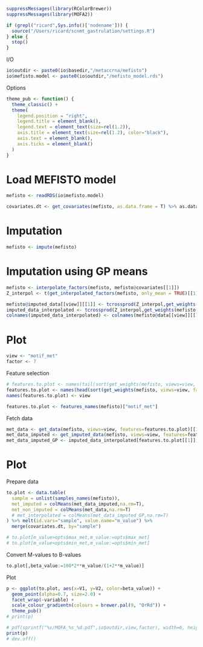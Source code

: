 
```r
suppressMessages(library(RColorBrewer))
suppressMessages(library(MOFA2))
```


```r
if (grepl("ricard",Sys.info()['nodename'])) {
  source("/Users/ricard/scnmt_gastrulation/settings.R")
} else {
  stop()
}
```

I/O
```r
io$outdir <- paste0(io$basedir,"/metaccrna/mefisto")
io$mefisto.model <- paste0(io$outdir,"/mefisto_model.rds")
```

Options
```r
theme_pub <- function() {
  theme_classic() +
  theme(
    legend.position = "right",
    legend.title = element_blank(),
    legend.text = element_text(size=rel(1.2)),
    axis.title = element_text(size=rel(1.2), color="black"),
    axis.text = element_blank(),
    axis.ticks = element_blank()
  )
}
```

# Load MEFISTO model

```r
mefisto <- readRDS(io$mefisto.model)
```

```r
covariates.dt <- get_covariates(mefisto, as.data.frame = T) %>% as.data.table %>% dcast(sample~covariate)
```

# Imputation

```r
mefisto <- impute(mefisto)
```

# Imputation using GP means

```r
mefisto <- interpolate_factors(mefisto, mefisto@covariates[[1]])
Z_interpol <- t(get_interpolated_factors(mefisto, only_mean = TRUE)[[1]]$mean)

mefisto@imputed_data[[view]][[1]] <- tcrossprod(Z_interpol,get_weights(mefisto, view)[[1]]) %>% t
imputed_data_interpolated <- tcrossprod(Z_interpol,get_weights(mefisto, view)[[1]]) %>% t
colnames(imputed_data_interpolated) <- colnames(mefisto@data[[view]][[1]])
```

# Plot

```r
view <- "motif_met"
factor <- 7
```

Feature selection
```r
# features.to.plot <- names(tail(sort(get_weights(mefisto, views=view, factor=factor)[[1]][,1]), n=50)) %>% list
features.to.plot <- names(head(sort(get_weights(mefisto, views=view, factor=factor)[[1]][,1]), n=50)) %>% list
names(features.to.plot) <- view

features.to.plot <- features_names(mefisto)["motif_met"]
```

Fetch data
```r
met_data <- get_data(mefisto, views=view, features=features.to.plot)[[1]][[1]]
met_data_imputed <- get_imputed_data(mefisto, views=view, features=features.to.plot)[[1]][[1]]
met_data_imputed_GP <- imputed_data_interpolated[features.to.plot[[1]],]
```


# Plot

Prepare data
```r
to.plot <- data.table(
  sample = unlist(samples_names(mefisto)),
  met_imputed = colMeans(met_data_imputed,na.rm=T),
  met_non_imputed = colMeans(met_data,na.rm=T)
  # met_interpolated = colMeans(met_data_imputed_GP,na.rm=T)
) %>% melt(id.vars="sample", value.name="m_value") %>% 
  merge(covariates.dt, by="sample")
```

```r
# to.plot[m_value>opts$max_met,m_value:=opts$max_met]
# to.plot[m_value<opts$min_met,m_value:=opts$min_met]
```

Convert M-values to B-values
```r
to.plot[,beta_value:=100*2**m_value/(1+2**m_value)]
```

Plot
```r
p <- ggplot(to.plot, aes(x=V1, y=V2, color=beta_value)) +
  geom_point(alpha=0.7, size=2.0) +
  facet_wrap(~variable) +
  scale_colour_gradientn(colours = brewer.pal(9, "OrRd")) +
  theme_pub() 
# print(p)

# pdf(sprintf("%s/MOFA_%s_%d.pdf",io$outdir,view,factor), width=6, height=6, useDingbats = F)
print(p)
# dev.off()
```


